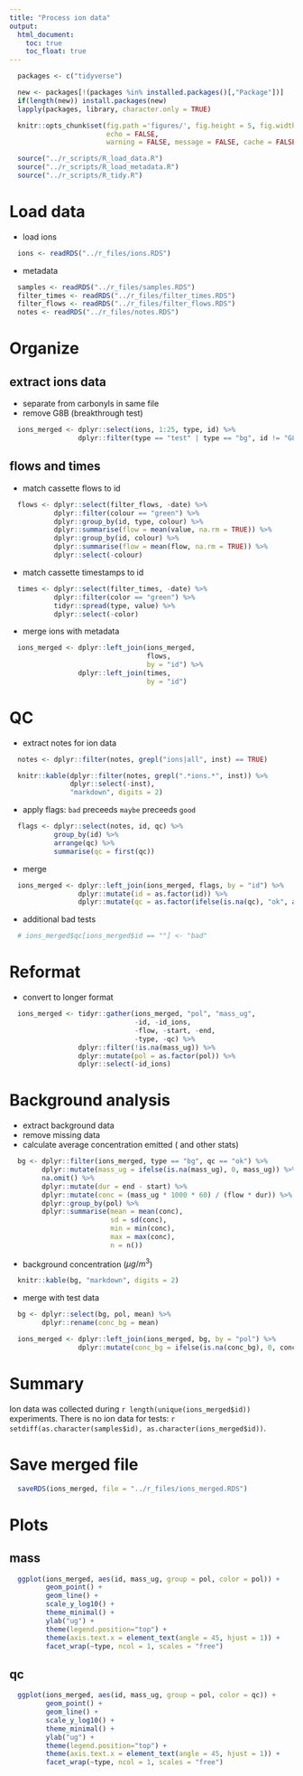 ```yaml
---
title: "Process ion data"
output:
  html_document:
    toc: true
    toc_float: true
---
```


```r
  packages <- c("tidyverse")

  new <- packages[!(packages %in% installed.packages()[,"Package"])]
  if(length(new)) install.packages(new)
  lapply(packages, library, character.only = TRUE)
```

```r
  knitr::opts_chunk$set(fig.path ='figures/', fig.height = 5, fig.width = 12,
                        echo = FALSE,
                        warning = FALSE, message = FALSE, cache = FALSE)
```

```r
  source("../r_scripts/R_load_data.R")
  source("../r_scripts/R_load_metadata.R")
  source("../r_scripts/R_tidy.R")
```

# Load data

* load ions

```r
  ions <- readRDS("../r_files/ions.RDS")
```

* metadata

```r
  samples <- readRDS("../r_files/samples.RDS")
  filter_times <- readRDS("../r_files/filter_times.RDS")
  filter_flows <- readRDS("../r_files/filter_flows.RDS")
  notes <- readRDS("../r_files/notes.RDS")
```

# Organize

## extract ions data

* separate from carbonyls in same file
* remove G8B (breakthrough test)

```r
  ions_merged <- dplyr::select(ions, 1:25, type, id) %>%
                 dplyr::filter(type == "test" | type == "bg", id != "G8B")
```

## flows and times

* match cassette flows to id

```r
  flows <- dplyr::select(filter_flows, -date) %>%
           dplyr::filter(colour == "green") %>%
           dplyr::group_by(id, type, colour) %>%
           dplyr::summarise(flow = mean(value, na.rm = TRUE)) %>%
           dplyr::group_by(id, colour) %>%
           dplyr::summarise(flow = mean(flow, na.rm = TRUE)) %>%
           dplyr::select(-colour)
```

* match cassette timestamps to id

```r
  times <- dplyr::select(filter_times, -date) %>%
           dplyr::filter(color == "green") %>%
           tidyr::spread(type, value) %>%
           dplyr::select(-color)
```

* merge ions with metadata

```r
  ions_merged <- dplyr::left_join(ions_merged,
                                  flows,
                                  by = "id") %>%
                 dplyr::left_join(times,
                                  by = "id")
```

# QC

* extract notes for ion data 

```r
  notes <- dplyr::filter(notes, grepl("ions|all", inst) == TRUE)
```

```r
  knitr::kable(dplyr::filter(notes, grepl(".*ions.*", inst)) %>% 
               dplyr::select(-inst),
               "markdown", digits = 2)
```

* apply flags: `bad` preceeds `maybe` preceeds `good`

```r
  flags <- dplyr::select(notes, id, qc) %>%
           group_by(id) %>%
           arrange(qc) %>%
           summarise(qc = first(qc))
```

* merge

```r
  ions_merged <- dplyr::left_join(ions_merged, flags, by = "id") %>%
                 dplyr::mutate(id = as.factor(id)) %>%
                 dplyr::mutate(qc = as.factor(ifelse(is.na(qc), "ok", as.character(qc))))
```

* additional bad tests

```r
  # ions_merged$qc[ions_merged$id == ""] <- "bad"
```

# Reformat

* convert to longer format

```r
  ions_merged <- tidyr::gather(ions_merged, "pol", "mass_ug",
                               -id, -id_ions,
                               -flow, -start, -end,
                               -type, -qc) %>%
                 dplyr::filter(!is.na(mass_ug)) %>%
                 dplyr::mutate(pol = as.factor(pol)) %>%
                 dplyr::select(-id_ions)
```

# Background analysis

* extract background data
* remove missing data
* calculate average concentration emitted ( and other stats)

```r
  bg <- dplyr::filter(ions_merged, type == "bg", qc == "ok") %>%
        dplyr::mutate(mass_ug = ifelse(is.na(mass_ug), 0, mass_ug)) %>%
        na.omit() %>%
        dplyr::mutate(dur = end - start) %>%
        dplyr::mutate(conc = (mass_ug * 1000 * 60) / (flow * dur)) %>%  # ug * 1000 * 60 / (L/min * s) = ug / m^3
        dplyr::group_by(pol) %>%
        dplyr::summarise(mean = mean(conc),
                         sd = sd(conc),
                         min = min(conc),
                         max = max(conc),
                         n = n())
```

* background concentration ($\mu g/m^3$)

```r
  knitr::kable(bg, "markdown", digits = 2)
```

* merge with test data

```r
  bg <- dplyr::select(bg, pol, mean) %>%
        dplyr::rename(conc_bg = mean)

  ions_merged <- dplyr::left_join(ions_merged, bg, by = "pol") %>%
                 dplyr::mutate(conc_bg = ifelse(is.na(conc_bg), 0, conc_bg))
```

# Summary

Ion data was collected during `r length(unique(ions_merged$id))` experiments. There is no ion data for tests: `r setdiff(as.character(samples$id), as.character(ions_merged$id))`.

# Save merged file

```r
  saveRDS(ions_merged, file = "../r_files/ions_merged.RDS")
```

# Plots

## mass

```r
  ggplot(ions_merged, aes(id, mass_ug, group = pol, color = pol)) +
         geom_point() +
         geom_line() +
         scale_y_log10() +
         theme_minimal() +
         ylab("ug") +
         theme(legend.position="top") +
         theme(axis.text.x = element_text(angle = 45, hjust = 1)) +
         facet_wrap(~type, ncol = 1, scales = "free")
```

## qc

```r
  ggplot(ions_merged, aes(id, mass_ug, group = pol, color = qc)) +
         geom_point() +
         geom_line() +
         scale_y_log10() +
         theme_minimal() +
         ylab("ug") +
         theme(legend.position="top") +
         theme(axis.text.x = element_text(angle = 45, hjust = 1)) +
         facet_wrap(~type, ncol = 1, scales = "free")
```
